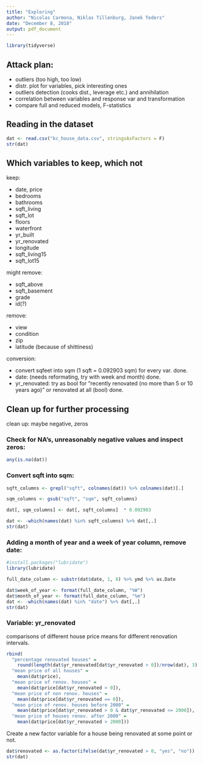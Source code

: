 ```yaml
---
title: "Exploring"
author: "Nicolas Carmona, Niklas Tillenburg, Janek Teders"
date: "December 8, 2018"
output: pdf_document
---
```


```r
library(tidyverse)
```

## Attack plan:

- outliers (too high, too low)
- distr. plot for variables, pick interesting ones
- outliers detection (cooks dist., leverage etc.) and annihilation
- correlation between variables and response var and transformation
- compare full and reduced models, F-statistics

## Reading in the dataset
```r
dat <- read.csv("kc_house_data.csv", stringsAsFactors = F)
str(dat)
```

\newpage

## Which variables to keep, which not

keep: 

- date, price
- bedrooms
- bathrooms
- sqft_living
- sqft_lot
- floors
- waterfront
- yr_built
- yr_renovated
- longitude
- sqft_living15
- sqft_lot15

might remove: 

- sqft_above
- sqft_basement
- grade
- id(?)

remove:

- view
- condition
- zip
- latitude (because of shittiness)

conversion: 

* convert sqfeet into sqm (1 sqft = 0.092903 sqm) for every var. done.
* date: (needs reformating, try with week and month) done.
* yr_renovated: try as bool for "recently renovated (no more than 5 or 10 years             ago)" or renovated at all (bool) done.

## Clean up for further processing

clean up: maybe negative, zeros

### Check for NA's, unreasonably negative values and inspect zeros:
```r
any(is.na(dat))
```


### Convert sqft into sqm:
```r
sqft_columns <- grepl("sqft", colnames(dat)) %>% colnames(dat)[.]

sqm_columns <- gsub("sqft", "sqm", sqft_columns)

dat[, sqm_columns] <- dat[, sqft_columns]  * 0.092903

dat <- -which(names(dat) %in% sqft_columns) %>% dat[,.]
str(dat)
```

### Adding a month of year and a week of year column, remove date:
```r
#install.packages("lubridate")
library(lubridate)
```

```R
full_date_column <- substr(dat$date, 1, 8) %>% ymd %>% as.Date

dat$week_of_year <- format(full_date_column, "%W")
dat$month_of_year <- format(full_date_column, "%m")
dat <- -which(names(dat) %in% "date") %>% dat[,.]
str(dat)
```

### Variable: yr_renovated

comparisons of different house price means for different renovation intervals.
```r
rbind(
  "percentage renovated houses" = 
    round(length(dat$yr_renovated[dat$yr_renovated > 0])/nrow(dat), 3) * 100,
  "mean price of all houses" = 
    mean(dat$price),
  "mean price of renov. houses" = 
    mean(dat$price[dat$yr_renovated > 0]),
  "mean price of non renov. houses" =
    mean(dat$price[dat$yr_renovated == 0]),
  "mean price of renov. houses before 2000" = 
    mean(dat$price[dat$yr_renovated > 0 & dat$yr_renovated <= 2000]),
  "mean price of houses renov. after 2000" = 
    mean(dat$price[dat$yr_renovated > 2000]))
```

Create a new factor variable for a house being renovated at some point or not.
```r
dat$renovated <- as.factor(ifelse(dat$yr_renovated > 0, "yes", "no"))
str(dat)
```

